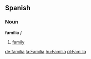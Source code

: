 ==Spanish==

===Noun===
'''familia''' ''f''

# [[family]]

[[de:familia]]
[[la:Familia]]
[[hu:Familia]]
[[pl:Familia]]